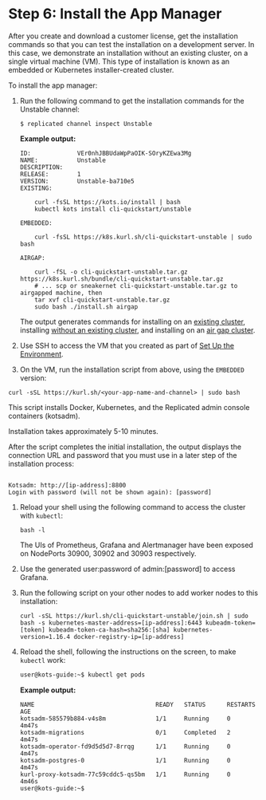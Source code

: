 # Step 6: Install the App Manager

After you create and download a customer license, get the installation commands so that you can test the installation on a development server.
In this case, we demonstrate an installation without an existing cluster, on a single virtual machine (VM). This type of installation is known as an embedded or Kubernetes installer-created cluster.

To install the app manager:

1. Run the following command to get the installation commands for the Unstable channel:

    ```text
    $ replicated channel inspect Unstable
    ```

    **Example output:**
    ```
    ID:             VEr0nhJBBUdaWpPaOIK-SOryKZEwa3Mg
    NAME:           Unstable
    DESCRIPTION:
    RELEASE:        1
    VERSION:        Unstable-ba710e5
    EXISTING:

        curl -fsSL https://kots.io/install | bash
        kubectl kots install cli-quickstart/unstable

    EMBEDDED:

        curl -fsSL https://k8s.kurl.sh/cli-quickstart-unstable | sudo bash

    AIRGAP:

        curl -fSL -o cli-quickstart-unstable.tar.gz https://k8s.kurl.sh/bundle/cli-quickstart-unstable.tar.gz
        # ... scp or sneakernet cli-quickstart-unstable.tar.gz to airgapped machine, then
        tar xvf cli-quickstart-unstable.tar.gz
        sudo bash ./install.sh airgap
    ```

    The output generates commands for installing on an [existing cluster](../enterprise/installing-general-requirements#existing-cluster-requirements), installing [without an existing cluster](../enterprise/installing-general-requirements#embedded-cluster-requirements), and installing on an [air gap cluster](../enterprise/installing-existing-cluster#air-gap).

1. Use SSH to access the VM that you created as part of [Set Up the Environment](tutorial-cli-setup#set-up-the-environment).

1. On the VM, run the installation script from above, using the `EMBEDDED` version:

  ```shell
  curl -sSL https://kurl.sh/<your-app-name-and-channel> | sudo bash
  ```

  This script installs Docker, Kubernetes, and the Replicated admin console containers (kotsadm).

  Installation takes approximately 5-10 minutes.

  After the script completes the initial installation, the output displays the connection URL and password that you must use in a later step of the installation process:

  ```text

  Kotsadm: http://[ip-address]:8800
  Login with password (will not be shown again): [password]
  ```

1. Reload your shell using the following command to access the cluster with `kubectl`:

    ```
    bash -l
    ```

    The UIs of Prometheus, Grafana and Alertmanager have been exposed on NodePorts 30900, 30902 and 30903 respectively.

1. Use the generated user:password of admin:[password] to access Grafana.

1. Run the following script on your other nodes to add worker nodes to this installation:

    ```
    curl -sSL https://kurl.sh/cli-quickstart-unstable/join.sh | sudo bash -s kubernetes-master-address=[ip-address]:6443 kubeadm-token=[token] kubeadm-token-ca-hash=sha256:[sha] kubernetes-version=1.16.4 docker-registry-ip=[ip-address]
      ```

1. Reload the shell, following the instructions on the screen, to make `kubectl` work:

    ```bash
    user@kots-guide:~$ kubectl get pods
    ```
    **Example output:**
    ```
    NAME                                  READY   STATUS      RESTARTS   AGE
    kotsadm-585579b884-v4s8m              1/1     Running     0          4m47s
    kotsadm-migrations                    0/1     Completed   2          4m47s
    kotsadm-operator-fd9d5d5d7-8rrqg      1/1     Running     0          4m47s
    kotsadm-postgres-0                    1/1     Running     0          4m47s
    kurl-proxy-kotsadm-77c59cddc5-qs5bm   1/1     Running     0          4m46s
    user@kots-guide:~$
    ```
